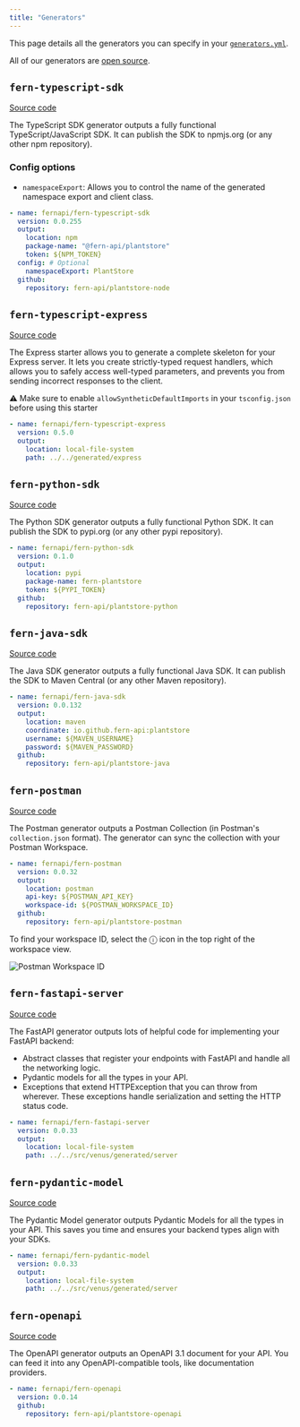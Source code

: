 ```yaml
---
title: "Generators"
---
```


This page details all the generators you can specify in your [`generators.yml`](generate#generators-yml).

All of our generators are [open source](https://github.com/fern-api).

## `fern-typescript-sdk`

[Source code](https://github.com/fern-api/fern-typescript)

The TypeScript SDK generator outputs a fully functional TypeScript/JavaScript
SDK. It can publish the SDK to npmjs.org (or any other npm repository).

### Config options

- `namespaceExport`: Allows you to control the name of the generated namespace export and client class.

```yaml generators.yml
- name: fernapi/fern-typescript-sdk
  version: 0.0.255
  output:
    location: npm
    package-name: "@fern-api/plantstore"
    token: ${NPM_TOKEN}
  config: # Optional
    namespaceExport: PlantStore
  github:
    repository: fern-api/plantstore-node
```

## `fern-typescript-express`

[Source code](https://github.com/fern-api/express-starter)

The Express starter allows you to generate a complete skeleton for your Express server. It lets you create
strictly-typed request handlers, which allows you to safely access well-typed parameters, and prevents you
from sending incorrect responses to the client.

⚠️ Make sure to enable `allowSyntheticDefaultImports` in your `tsconfig.json` before using this starter

```yaml generators.yml
- name: fernapi/fern-typescript-express
  version: 0.5.0
  output:
    location: local-file-system
    path: ../../generated/express
```

## `fern-python-sdk`

[Source code](https://github.com/fern-api/fern-python)

The Python SDK generator outputs a fully functional Python
SDK. It can publish the SDK to pypi.org (or any other pypi repository).

```yaml generators.yml
- name: fernapi/fern-python-sdk
  version: 0.1.0
  output:
    location: pypi
    package-name: fern-plantstore
    token: ${PYPI_TOKEN}
  github:
    repository: fern-api/plantstore-python
```

## `fern-java-sdk`

[Source code](https://github.com/fern-api/fern-java)

The Java SDK generator outputs a fully functional Java
SDK. It can publish the SDK to Maven Central (or any other Maven repository).

```yaml generators.yml
- name: fernapi/fern-java-sdk
  version: 0.0.132
  output:
    location: maven
    coordinate: io.github.fern-api:plantstore
    username: ${MAVEN_USERNAME}
    password: ${MAVEN_PASSWORD}
  github:
    repository: fern-api/plantstore-java
```

## `fern-postman`

[Source code](https://github.com/fern-api/fern-postman)

The Postman generator outputs a Postman Collection (in Postman's
`collection.json` format). The generator can sync the collection with your
Postman Workspace.

```yaml generators.yml
- name: fernapi/fern-postman
  version: 0.0.32
  output:
    location: postman
    api-key: ${POSTMAN_API_KEY}
    workspace-id: ${POSTMAN_WORKSPACE_ID}
  github:
    repository: fern-api/plantstore-postman
```

To find your workspace ID, select the ⓘ icon in the top right of the workspace view.

![Postman Workspace ID](images/postman-workspace-id.png)

## `fern-fastapi-server`

[Source code](https://github.com/fern-api/fern-python)

The FastAPI generator outputs lots of helpful code for implementing your FastAPI backend:

- Abstract classes that register your endpoints with FastAPI and handle all the networking logic.
- Pydantic models for all the types in your API.
- Exceptions that extend HTTPException that you can throw from wherever. These
  exceptions handle serialization and setting the HTTP status code.

```yaml generators.yml
- name: fernapi/fern-fastapi-server
  version: 0.0.33
  output:
    location: local-file-system
    path: ../../src/venus/generated/server
```

## `fern-pydantic-model`

[Source code](https://github.com/fern-api/fern-python)

The Pydantic Model generator outputs Pydantic Models for all the types in your
API. This saves you time and ensures your backend types align with your SDKs.

```yaml generators.yml
- name: fernapi/fern-pydantic-model
  version: 0.0.33
  output:
    location: local-file-system
    path: ../../src/venus/generated/server
```

## `fern-openapi`

[Source code](https://github.com/fern-api/fern-openapi)

The OpenAPI generator outputs an OpenAPI 3.1 document for your API. You can feed
it into any OpenAPI-compatible tools, like documentation providers.

```yaml generators.yml
- name: fernapi/fern-openapi
  version: 0.0.14
  github:
    repository: fern-api/plantstore-openapi
```
